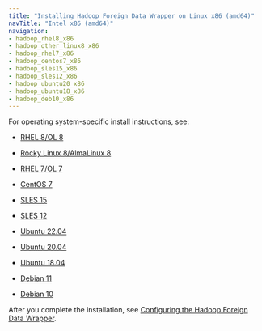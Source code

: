 ```yaml
---
title: "Installing Hadoop Foreign Data Wrapper on Linux x86 (amd64)"
navTitle: "Intel x86 (amd64)"
navigation:
- hadoop_rhel8_x86
- hadoop_other_linux8_x86
- hadoop_rhel7_x86
- hadoop_centos7_x86
- hadoop_sles15_x86
- hadoop_sles12_x86
- hadoop_ubuntu20_x86
- hadoop_ubuntu18_x86
- hadoop_deb10_x86
---
```


For operating system-specific install instructions, see:

  - [RHEL 8/OL 8](hadoop_rhel8_x86)

  - [Rocky Linux 8/AlmaLinux 8](hadoop_other_linux8_x86)
  - [RHEL 7/OL 7](hadoop_rhel7_x86)
  - [CentOS 7](hadoop_centos7_x86)
  - [SLES 15](hadoop_sles15_x86)
  - [SLES 12](hadoop_sles12_x86)
  - [Ubuntu 22.04](hadoop_ubuntu22_x86)
  - [Ubuntu 20.04](hadoop_ubuntu20_x86)
  - [Ubuntu 18.04](hadoop_ubuntu18_x86)
  - [Debian 11](08b_hadoop_deb10_x86)
  - [Debian 10](hadoop_deb10_x86)

After you complete the installation, see [Configuring the Hadoop Foreign Data Wrapper](../../08_configuring_the_hadoop_data_adapter).
